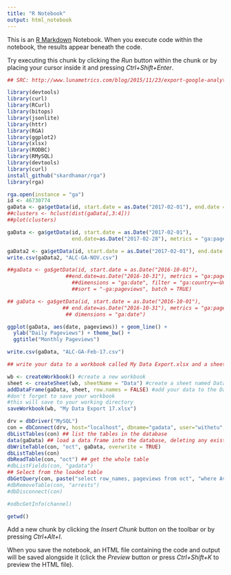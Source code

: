 ```yaml
---
title: "R Notebook"
output: html_notebook
---
```


This is an [R Markdown](http://rmarkdown.rstudio.com) Notebook. When you execute code within the notebook, the results appear beneath the code. 

Try executing this chunk by clicking the *Run* button within the chunk or by placing your cursor inside it and pressing *Ctrl+Shift+Enter*. 

```r

## SRC: http://www.lunametrics.com/blog/2015/11/23/export-google-analytics-data-with-r/ 

library(devtools)
library(curl)
library(RCurl)
library(bitops)
library(jsonlite)
library(httr)
library(RGA)
library(ggplot2)
library(xlsx)
library(RODBC)
library(RMySQL)
library(devtools)
library(curl)
install_github("skardhamar/rga")
library(rga)

rga.open(instance = "ga")
id <- 46730774
gaData <- ga$getData(id, start.date = as.Date("2017-02-01"), end.date = as.Date("2017-02-28"))
##clusters <- hclust(dist(gaData[,3:4]))
##plot(clusters)

gaData <- ga$getData(id, start.date = as.Date("2017-02-01"), 
                     end.date=as.Date("2017-02-28"), metrics = "ga:pageviews,ga:BounceRate,ga:AvgSessionDuration")

gaData2 <- ga$getData(id, start.date = as.Date("2017-02-01"), end.date = as.Date("2017-02-28"), metrics = "ga:totalevents")
write.csv(gaData2, "ALC-GA-NOV.csv")

##gaData <- ga$getData(id, start.date = as.Date("2016-10-01"), 
                   ##end.date=as.Date("2016-10-31"), metrics = "ga:pageviews,ga:entrances",
                     ##dimensions = "ga:date", filter = "ga:country=~United States|Canada;ga:medium==organic",
                     ##sort = "-ga:pageviews", batch = TRUE)

## gaData <- ga$getData(id, start.date = as.Date("2016-10-01"), 
                  ## end.date=as.Date("2016-10-31"), metrics = "ga:pageviews",
                   ## dimensions = "ga:date")

ggplot(gaData, aes(date, pageviews)) + geom_line() + 
  ylab("Daily Pageviews") + theme_bw() + 
  ggtitle("Monthly Pageviews")

write.csv(gaData, "ALC-GA-Feb-17.csv")

## write your data to a workbook called My Data Export.xlsx and a sheet called Data

wb <- createWorkbook() #create a new workbook
sheet <- createSheet(wb, sheetName = "Data") #create a sheet named Data
addDataFrame(gaData, sheet, row.names = FALSE) #add your data to the Data sheet
#don't forget to save your workbook
#this will save to your working directory
saveWorkbook(wb, "My Data Export 17.xlsx")

drv = dbDriver("MySQL")
con = dbConnect(drv, host="localhost", dbname="gadata", user="withetu", pass="enter1234") ## open a connection to a MySQL database
dbListTables(con) ## list the tables in the database
data(gaData) ## load a data frame into the database, deleting any existing copy
dbWriteTable(con, "oct", gaData, overwrite = TRUE) 
dbListTables(con)
dbReadTable(con, "oct") ## get the whole table
#dbListFields(con, "gadata")
## Select from the loaded table
dbGetQuery(con, paste("select row_names, pageviews from oct", "where AvgSessionDuration > 200 order by pageviews"))
#dbRemoveTable(con, "arrests")
#dbDisconnect(con)

#odbcGetInfo(channel)

getwd()

```

Add a new chunk by clicking the *Insert Chunk* button on the toolbar or by pressing *Ctrl+Alt+I*.

When you save the notebook, an HTML file containing the code and output will be saved alongside it (click the *Preview* button or press *Ctrl+Shift+K* to preview the HTML file).
